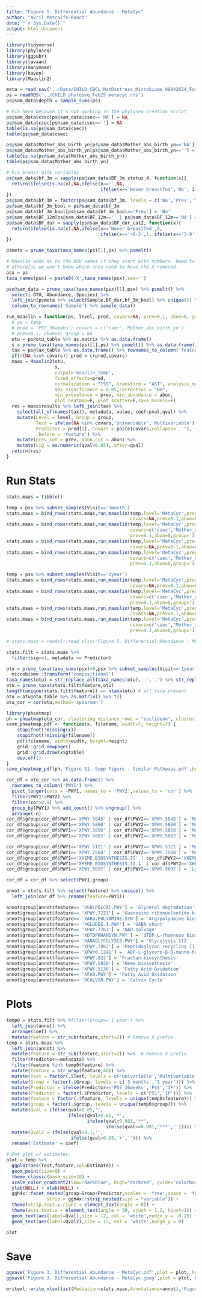 ---
title: "Figure 5. Differential Abundance - MetaCyc"
author: "Avril Metcalfe-Roach"
date: "`r Sys.Date()`"
output: html_document
---

```{r}
library(tidyverse)
library(phyloseq)
library(ggpubr)
library(lavaan)
library(manymome)
library(haven)
library(Maaslin2)

meta = read_sav('../Data/CHILD_CBCL_MatDistress_Microbiome_09042024_ForAvril.sav')
ps = readRDS('../CHILD_phyloseq_Feb25_metacyc.rds')
ps@sam_data$depth = sample_sums(ps)

# Fix here because it's not working in the phyloseq creation script
ps@sam_data$csec[ps@sam_data$csec=='NA'] = NA
ps@sam_data$csec[ps@sam_data$csec==''] = NA
table(is.na(ps@sam_data$csec))
table(ps@sam_data$csec)

ps@sam_data$Mother_abs_birth_yn[ps@sam_data$Mother_abs_birth_yn=='NA'] = NA
ps@sam_data$Mother_abs_birth_yn[ps@sam_data$Mother_abs_birth_yn==''] = NA
table(is.na(ps@sam_data$Mother_abs_birth_yn))
table(ps@sam_data$Mother_abs_birth_yn)

# Fix breast milk variables
ps@sam_data$bf_3m = sapply(ps@sam_data$BF_3m_status_4, function(x){
  return(ifelse(is.na(x),NA,ifelse(x=='',NA,
                                   ifelse(x=='Never breastfed','No', ifelse(x=='Zero','Prev','Yes')))))
})
ps@sam_data$bf_3m = factor(ps@sam_data$bf_3m, levels = c('No','Prev','Yes'))
ps@sam_data$bf_3m_bool = ps@sam_data$bf_3m
ps@sam_data$bf_3m_bool[ps@sam_data$bf_3m_bool=='Prev'] = 'No'
ps@sam_data$BF_12m[ps@sam_data$BF_12m=='' | ps@sam_data$BF_12m=='NA'] = NA
ps@sam_data$BF_dur = sapply(ps@sam_data$BF_dur_cat2, function(x){
  return(ifelse(is.na(x),NA,ifelse(x=='Never breastfed',0,
                                   ifelse(x=='>0-3',1, ifelse(x=='3-9',2,ifelse(x=='9-12',3,4))))))
})

psmeta = prune_taxa(taxa_names(ps)[1],ps) %>% psmelt()
```

```{r}
# Maaslin adds Xs to the ASV names if they start with numbers. Need to pre-emptively add an X,
# otherwise we won't know which ones need to have the X removed.
psx = ps
taxa_names(psx) = paste0('X',taxa_names(psx),sep='')

psx@sam_data = prune_taxa(taxa_names(psx)[1],psx) %>% psmelt() %>% 
  select(-OTU,-Abundance,-Species) %>% 
  left_join(psmeta %>% select(Sample,BF_dur,bf_3m_bool) %>% unique()) %>% 
  column_to_rownames('Sample') %>% sample_data()
```

```{r Maaslin2 function}
run_maaslin = function(ps, level, pred, covars=NA, prev=0.1, abun=0, group = NA) {
  # ps = temp
  # pred = 'PSS_36weeks'; covars = c('csec','Mother_abs_birth_yn')
  # prev=0.1; abun=0; group = NA
  otu = ps@otu_table %>% as.matrix %>% as.data.frame()
  s = prune_taxa(taxa_names(ps)[1],ps) %>% psmelt() %>% as.data.frame() %>% `rownames<-`(.$Sample) 
  tax = ps@tax_table %>% as.data.frame() %>% rownames_to_column('feature')
  if(!(NA %in% covars)) pred = c(pred,covars)
  maas = Maaslin2(otu,
                  s,
                  output='maaslin_temp',
                  fixed_effects=pred,
                  normalization = "TSS", transform = "AST", analysis_method = "LM",
                  max_significance = 0.05,correction = "BH",
                  min_prevalence = prev, min_abundance = abun,
                  plot_heatmap=F, plot_scatter=F,save_models=F)
  res = maas$results %>% left_join(tax) %>% 
    select(all_of(names(tax)), metadata, value, coef:pval,qval) %>% 
    mutate(Level = level, Group = group,
           Test = ifelse(NA %in% covars,'Univariable','Multivariable'),
           Predictor = pred[1], Covars = paste(covars,collapse=', '),
           .before = 'feature') %>% 
    mutate(prev_cut = prev, abun_cut = abun) %>% 
    mutate(sig = as.numeric(qval<0.05),.after=qval)
  return(res)
}
```

# Run Stats

```{r}
stats.maas = tibble()
```

```{r 3 months}
temp = psx %>% subset_samples(Visit=='3month')
stats.maas = bind_rows(stats.maas,run_maaslin(temp,level='MetaCyc',pred='PSS_36weeks',
                                              covars=NA,prev=0.1,abun=0,group='3 months'))
stats.maas = bind_rows(stats.maas,run_maaslin(temp,level='MetaCyc',pred='PSS_36weeks',
                                              covars=c('csec','Mother_abs_birth_yn','bf_3m_bool','depth'),
                                              prev=0.1,abun=0,group='3 months'))
stats.maas = bind_rows(stats.maas,run_maaslin(temp,level='MetaCyc',pred='InternalizingPercentile',
                                              covars=NA,prev=0.1,abun=0,group='3 months'))
stats.maas = bind_rows(stats.maas,run_maaslin(temp,level='MetaCyc',pred='InternalizingPercentile',
                                              covars=c('csec','Mother_abs_birth_yn','bf_3m_bool','depth'),
                                              prev=0.1,abun=0,group='3 months'))
```

```{r 1 year}
temp = psx %>% subset_samples(Visit=='1year')
stats.maas = bind_rows(stats.maas,run_maaslin(temp,level='MetaCyc',pred='PSS_36weeks',
                                              covars=NA,prev=0.1,abun=0,group='1 year'))
stats.maas = bind_rows(stats.maas,run_maaslin(temp,level='MetaCyc',pred='PSS_36weeks',
                                              covars=c('csec','Mother_abs_birth_yn','BF_dur','depth'),
                                              prev=0.1,abun=0,group='1 year'))
stats.maas = bind_rows(stats.maas,run_maaslin(temp,level='MetaCyc',pred='InternalizingPercentile',
                                              covars=NA,prev=0.1,abun=0,group='1 year'))
stats.maas = bind_rows(stats.maas,run_maaslin(temp,level='MetaCyc',pred='InternalizingPercentile',
                                              covars=c('csec','Mother_abs_birth_yn','BF_dur','depth'),
                                              prev=0.1,abun=0,group='1 year'))
```

```{r Combine}
# stats.maas = readxl::read_xlsx('Figure 5. Differential Abundance - MetaCyc.xlsx')

stats.filt = stats.maas %>% 
  filter(sig==1, metadata == Predictor)
```

```{r Which pathways are essentially the same?}
otu = prune_taxa(taxa_sums(psx)>0,psx %>% subset_samples(Visit=='1year')) %>% 
  microbiome::transform('compositional')
taxa_names(otu) = str_replace_all(taxa_names(otu),'-','.') %>% str_replace_all('[+]','.')
otu = prune_taxa(stats.filt$feature,otu)
length(unique(stats.filt$feature)) == ntaxa(otu) # all taxa present
otu = otu@otu_table %>% as.matrix() %>% t()
otu_cor = cor(otu,method='spearman') 

library(pheatmap)
ph = pheatmap(otu_cor, clustering_distance_rows = "euclidean", clustering_distance_cols = "euclidean")
save_pheatmap_pdf <- function(x, filename, width=7, height=7) {
    stopifnot(!missing(x))
    stopifnot(!missing(filename))
    pdf(filename, width=width, height=height)
    grid::grid.newpage()
    grid::grid.draw(x$gtable)
    dev.off()
}
save_pheatmap_pdf(ph,'Figure S1. Supp Figure - Similar Pathways.pdf',height=8, width=10)

cor_df = otu_cor %>% as.data.frame() %>% 
  rownames_to_column('PWY1') %>% 
  pivot_longer(cols = -PWY1, names_to = 'PWY2',values_to = 'cor') %>% 
  filter(PWY1!=PWY2) %>% 
  filter(cor>0.9) %>% 
  group_by(PWY1) %>% add_count() %>% ungroup() %>% 
  arrange(-n)
cor_df$group[cor_df$PWY1=='XPWY.5845' | cor_df$PWY2=='XPWY.5845'] = 'Menaquinol biosynthesis'
cor_df$group[cor_df$PWY1=='XPWY.5860' | cor_df$PWY2=='XPWY.5860'] = 'Menaquinol biosynthesis'
cor_df$group[cor_df$PWY1=='XPWY.5850' | cor_df$PWY2=='XPWY.5850'] = 'Menaquinol biosynthesis'
cor_df$group[cor_df$PWY1=='XPWY.5862' | cor_df$PWY2=='XPWY.5862'] = 'Menaquinol biosynthesis'

cor_df$group[cor_df$PWY1=='XPWY.5121' | cor_df$PWY2=='XPWY.5121'] = 'Methylerythritol phosphate pathway'
cor_df$group[cor_df$PWY1=='XPWY.7560' | cor_df$PWY2=='XPWY.7560'] = 'Methylerythritol phosphate pathway'
cor_df$group[cor_df$PWY1=='XHEME.BIOSYNTHESIS.II' | cor_df$PWY2=='XHEME.BIOSYNTHESIS.II'] = 'Heme biosynthesis II'
cor_df$group[cor_df$PWY1=='XHEME.BIOSYNTHESIS.II.1' | cor_df$PWY2=='XHEME.BIOSYNTHESIS.II.1'] = 'Heme biosynthesis II v2'
cor_df$group[cor_df$PWY1=='XPWY.5097' | cor_df$PWY2=='XPWY.5097'] = 'Lysine biosynthesis'

cor_df = cor_df %>% select(PWY1,group)
```

```{r Annotate other pathways}
annot = stats.filt %>% select(feature) %>% unique() %>% 
  left_join(cor_df %>% rename(feature=PWY1))

annot$group[annot$feature== 'XGOLPDLCAT.PWY'] = 'Glycerol degradation'
annot$group[annot$feature== 'XPWY.7221'] = 'Guanosine ribonucleotide biosynthesis'
annot$group[annot$feature== 'XARG.POLYAMINE.SYN'] = 'Arg/polyamine biosynthesis'
annot$group[annot$feature== 'XGLUDEG.I.PWY'] = 'GABA shunt'
annot$group[annot$feature== 'XPWY.7761'] = 'NAD salvage'
annot$group[annot$feature== 'XDTDPRHAMSYN.PWY'] = 'dTDP-L-rhamnose biosynthesis'
annot$group[annot$feature== 'XANAGLYCOLYSIS.PWY'] = 'Glycolysis III'
annot$group[annot$feature== 'XPWY.7883'] = 'Peptidoglycan recycling II'
annot$group[annot$feature== 'XPWY0.1241'] = 'ADP-L-glycero-β-D-manno-heptose biosynthesis'
annot$group[annot$feature== 'XPWY.822'] = 'Fructan biosynthesis'
annot$group[annot$feature== 'XPWY.5920'] = 'Heme biosynthesis'
annot$group[annot$feature== 'XPWY.5136'] = 'Fatty Acid Oxidation'
annot$group[annot$feature== 'XFAO.PWY'] = 'Fatty Acid Oxidation'
annot$group[annot$feature== 'XCALVIN.PWY'] = 'Calvin Cycle'
```

# Plots 

```{r Dot plot}
temp0 = stats.filt %>% #filter(Group=='1 year') %>% 
  left_join(annot) %>% 
  arrange(coef) %>%
  mutate(feature = str_sub(feature,start=2)) # Remove X prefix
temp = stats.maas %>%  
  left_join(annot) %>% 
  mutate(feature = str_sub(feature,start=2)) %>%  # Remove X prefix
  filter(Predictor==metadata) %>% 
  filter(feature %in% temp0$feature) %>% 
  mutate(feature = str_wrap(feature,40)) %>% 
  mutate(Test = factor(.$Test, levels = c('Univariable','Multivariable'))) %>% 
  mutate(Group = factor(.$Group, levels = c('3 months','1 year'))) %>% 
  mutate(Predictor = ifelse(Predictor=='PSS_36weeks','PSS','IP')) %>% 
  mutate(Predictor = factor(.$Predictor, levels = c('PSS','IP'))) %>% 
  mutate(feature = factor(.$feature, levels = unique(temp0$feature))) %>%  
  mutate(group = factor(.$group, levels = unique(temp0$group))) %>%  
  mutate(Qval = ifelse(qval>0.05,'',
                       ifelse(qval>0.01,'*',
                              ifelse(qval>0.001,'**',
                                     ifelse(qval<=0.001,'***',''))))) %>% 
  mutate(Qval2 = ifelse(qval>0.1,'',
                        ifelse(qval>0.05,'+',''))) %>% 
  rename('Estimate' = coef)

# Dot plot of estimates.
plot = temp %>%
  ggplot(aes(Test,feature,col=Estimate)) +
  geom_point(size=9) +
  theme_classic(base_size=18) +
  scale_color_gradient2(low="darkblue", high="darkred", guide="colorbar") +
  ylab(NULL) + xlab(NULL) +
  ggh4x::facet_nested(group~Group+Predictor,scales = 'free',space = 'free',
               strip = ggh4x::strip_nested(size = "variable")) +
  theme(strip.text.y.right = element_text(angle = 0)) +
  theme(axis.text.x = element_text(angle = 30, vjust = 1.2, hjust=1)) +
  geom_text(aes(label=Qval),size = 12, col = 'white',nudge_y = -0.25) +
  geom_text(aes(label=Qval2),size = 12, col = 'white',nudge_y = 0)

plot
```

# Save

```{r}
ggsave('Figure 3. Differential Abundance - MetaCyc.pdf',plot = plot, height=12,width=14.5,dpi=600)
ggsave('Figure 3. Differential Abundance - MetaCyc.jpeg',plot = plot, height=12,width=14.5,dpi=600)
```

```{r Save stats}
writexl::write_xlsx(list(Mediation=stats.maas,Annotations=annot),'Figure 3. Differential Abundance - MetaCyc.xlsx')
```
